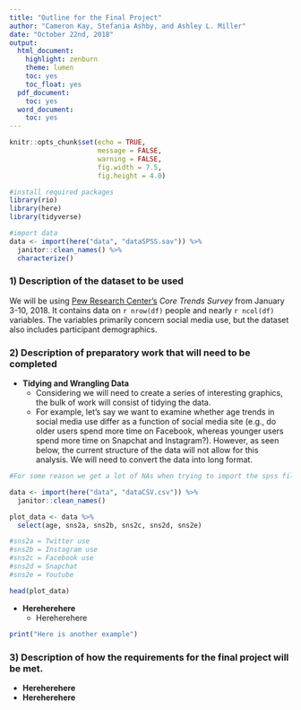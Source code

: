 ```yaml
---
title: "Outline for the Final Project"
author: "Cameron Kay, Stefania Ashby, and Ashley L. Miller"
date: "October 22nd, 2018"
output:
  html_document:
    highlight: zenburn
    theme: lumen
    toc: yes
    toc_float: yes
  pdf_document:
    toc: yes
  word_document:
    toc: yes
---
```


```r

knitr::opts_chunk$set(echo = TRUE,
                      message = FALSE,
                      warning = FALSE,
                      fig.width = 7.5,
                      fig.height = 4.0)

#install required packages
library(rio)
library(here)
library(tidyverse)

#import data
data <- import(here("data", "dataSPSS.sav")) %>%
  janitor::clean_names() %>%
  characterize()

```

### 1) Description of the dataset to be used

We will be using [Pew Research Center's](http://www.pewresearch.org) 
*Core Trends Survey* from January 3-10, 2018. It contains data on `r nrow(df)`
people and nearly `r ncol(df)` variables. The variables primarily concern social
media use, but the dataset also includes participant demographics. 

### 2) Description of preparatory work that will need to be completed

  + **Tidying and Wrangling Data**
      + Considering we will need to create a series of interesting graphics, the bulk of work will consist of tidying the data.  
      + For example, let's say we want to examine whether age trends in social media use differ as a function of social media site (e.g., do older users spend more time on Facebook, whereas younger users spend more time on Snapchat and Instagram?). However, as seen below, the current structure of the data will not allow for this analysis. We will need to convert the data into long format.
 
```r

#For some reason we get a lot of NAs when trying to import the spss file, so I will use the csv file here

data <- import(here("data", "dataCSV.csv")) %>%
  janitor::clean_names()

```

```r

plot_data <- data %>%
  select(age, sns2a, sns2b, sns2c, sns2d, sns2e)

#sns2a = Twitter use
#sns2b = Instagram use
#sns2c = Facebook use
#sns2d = Snapchat
#sns2e = Youtube

head(plot_data)

```

  + **Hereherehere**
      + Hereherehere

```r

print("Here is another example")

```


### 3) Description of how the requirements for the final project will be met.

  + **Hereherehere**
  + **Hereherehere**





